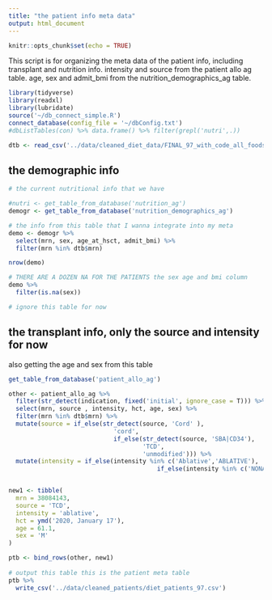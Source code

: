 ```yaml
---
title: "the patient info meta data"
output: html_document
---
```


```r
knitr::opts_chunk$set(echo = TRUE)
```

This script is for organizing the meta data of the patient info, including transplant and nutrition info. intensity and source from the patient allo ag table. age, sex and admit_bmi from the nutrition_demographics_ag table.

```r
library(tidyverse)
library(readxl)
library(lubridate)
source('~/db_connect_simple.R')
connect_database(config_file = '~/dbConfig.txt')
#dbListTables(con) %>% data.frame() %>% filter(grepl('nutri',.))
```

```r
dtb <- read_csv('../data/cleaned_diet_data/FINAL_97_with_code_all_foods.csv')
```


## the demographic info

```r
# the current nutritional info that we have

#nutri <- get_table_from_database('nutrition_ag')
demogr <- get_table_from_database('nutrition_demographics_ag')

# the info from this table that I wanna integrate into my meta
demo <- demogr %>% 
  select(mrn, sex, age_at_hsct, admit_bmi) %>% 
  filter(mrn %in% dtb$mrn)

nrow(demo)

# THERE ARE A DOZEN NA FOR THE PATIENTS the sex age and bmi column
demo %>% 
  filter(is.na(sex))

# ignore this table for now
```

## the transplant info, only the source and intensity for now

also getting the age and sex from this table

```r
get_table_from_database('patient_allo_ag')

other <- patient_allo_ag %>% 
  filter(str_detect(indication, fixed('initial', ignore_case = T))) %>% 
  select(mrn, source , intensity, hct, age, sex) %>%  
  filter(mrn %in% dtb$mrn) %>% 
  mutate(source = if_else(str_detect(source, 'Cord' ), 
                             'cord',
                             if_else(str_detect(source, 'SBA|CD34'), 
                                     'TCD',
                                     'unmodified'))) %>% 
  mutate(intensity = if_else(intensity %in% c('Ablative','ABLATIVE'), 'ablative',
                                         if_else(intensity %in% c('NONABL','Nonablative'), 'nonablative','reduced'))) 


new1 <- tibble(
  mrn = 38084143,
  source = 'TCD',
  intensity = 'ablative',
  hct = ymd('2020, January 17'),
  age = 61.1,
  sex = 'M'
)

ptb <- bind_rows(other, new1)
 
# output this table this is the patient meta table
ptb %>% 
  write_csv('../data/cleaned_patients/diet_patients_97.csv')
```
